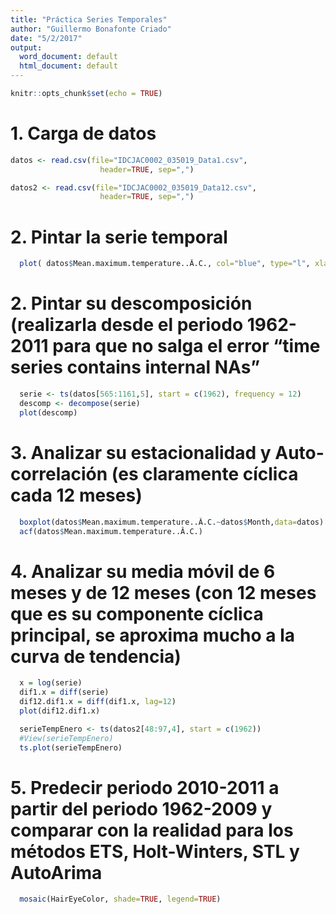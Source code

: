 ```yaml
---
title: "Práctica Series Temporales"
author: "Guillermo Bonafonte Criado"
date: "5/2/2017"
output:
  word_document: default
  html_document: default
---
```


```r
knitr::opts_chunk$set(echo = TRUE)
```

# 1. Carga de datos

```r
datos <- read.csv(file="IDCJAC0002_035019_Data1.csv",
                    header=TRUE, sep=",")

datos2 <- read.csv(file="IDCJAC0002_035019_Data12.csv",
                    header=TRUE, sep=",")
```  

# 2. Pintar la serie temporal

```r
  plot( datos$Mean.maximum.temperature..Â.C., col="blue", type="l", xlab="año", ylab="temperatura maxima", main="Serie temporal") 
```
  
# 2. Pintar su descomposición (realizarla desde el periodo 1962-2011 para que no salga el error “time series contains internal NAs”

```r
  serie <- ts(datos[565:1161,5], start = c(1962), frequency = 12)
  descomp <- decompose(serie)
  plot(descomp)
``` 
  
# 3. Analizar su estacionalidad y Auto-correlación (es claramente cíclica cada 12 meses)

```r
  boxplot(datos$Mean.maximum.temperature..Â.C.~datos$Month,data=datos)
  acf(datos$Mean.maximum.temperature..Â.C.)
```  
  
# 4.  Analizar su media móvil de 6 meses y de 12 meses (con 12 meses que es su componente cíclica principal, se aproxima mucho a la curva de tendencia)

```r
  x = log(serie)
  dif1.x = diff(serie)
  dif12.dif1.x = diff(dif1.x, lag=12)
  plot(dif12.dif1.x)
``` 

  
```r
  serieTempEnero <- ts(datos2[48:97,4], start = c(1962))
  #View(serieTempEnero)
  ts.plot(serieTempEnero)
```  
  
# 5. Predecir periodo 2010-2011 a partir del periodo 1962-2009 y comparar con la realidad para los métodos ETS, Holt-Winters, STL y AutoArima

```r
  
  mosaic(HairEyeColor, shade=TRUE, legend=TRUE) 
```

